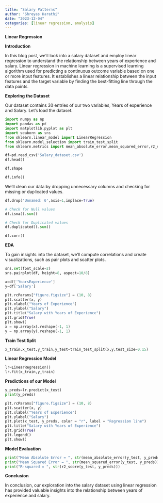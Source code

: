 ```yaml
---
title: "Salary Patterns"
author: "Shreyas Harathi"
date: "2023-12-04"
categories: [linear regression, analysis]
---
```


**Linear Regression**

**Introduction**

In this blog post, we'll look into a salary dataset and employ linear regression to understand the relationship between years of experience and salary. Linear regression in machine learning is a supervised learning algorithm used for predicting a continuous outcome variable based on one or more input features. It establishes a linear relationship between the input features and the target variable by finding the best-fitting line through the data points.

**Exploring the Dataset**

Our dataset contains 30 entries of our two variables, Years of experience and Salary. Let's load the dataset.
```python
import numpy as np
import pandas as pd
import matplotlib.pyplot as plt
import seaborn as sns
from sklearn.linear_model import LinearRegression
from sklearn.model_selection import train_test_split
from sklearn.metrics import mean_absolute_error,mean_squared_error,r2_score
```
```python
df=pd.read_csv('Salary_dataset.csv')
df.head()
```

```python
df.shape
```
```python
df.info()
```

We'll clean our data by dropping unnecessary columns and checking for missing or duplicated values.

```python
df.drop('Unnamed: 0',axis=1,inplace=True)
```
```python
# Check for Null values
df.isna().sum()
```

```python
# Check for Duplicated values
df.duplicated().sum()
```
```python
df.corr()
```

**EDA**

To gain insights into the dataset, we'll compute correlations and create visualizations, such as pair plots and scatter plots.
```python
sns.set(font_scale=2)
sns.pairplot(df, height=8, aspect=10/8)
```
```python
x=df['YearsExperience']
y=df['Salary']
```
```python
plt.rcParams["figure.figsize"] = (10, 8)
plt.scatter(x, y)
plt.xlabel("Years of Experience")
plt.ylabel("Salary")
plt.title("Salary with Years of Experience")
plt.grid(True)
plt.show()
x = np.array(x).reshape(-1, 1)
y = np.array(y).reshape(-1, 1)
```

**Train Test Split**

```python
x_train,x_test,y_train,y_test=train_test_split(x,y,test_size=0.15)
```

**Linear Regression Model**

```python
lr=LinearRegression()
lr.fit(x_train,y_train)
```

**Predictions of our Model**

```python
y_preds=lr.predict(x_test)
print(y_preds)
```
```python
plt.rcParams["figure.figsize"] = (10, 8)
plt.scatter(x, y)
plt.xlabel("Years of Experience")
plt.ylabel("Salary")
plt.plot(x_test, y_preds, color = "r", label = "Regression line")
plt.title("Salary with Years of Experience")
plt.grid(True)
plt.legend()
plt.show()
```

**Model Evaluation**

```python
print("Mean Absolute Error = ", str(mean_absolute_error(y_test, y_preds)))
print("Mean Squared Error = ", str(mean_squared_error(y_test, y_preds)))
print("R-squared = ", str(r2_score(y_test, y_preds)))
```

**Conclusion**

In conclusion, our exploration into the salary dataset using linear regression has provided valuable insights into the relationship between years of experience and salary.